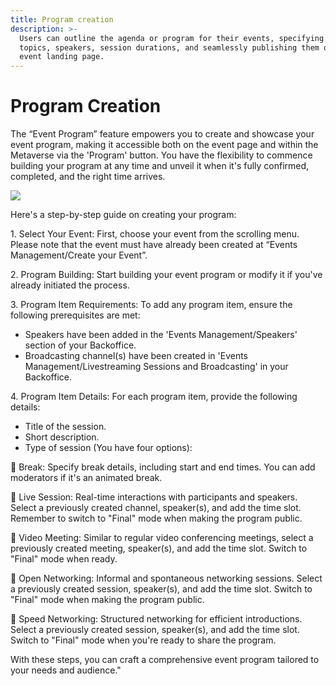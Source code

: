 ```yaml
---
title: Program creation
description: >-
  Users can outline the agenda or program for their events, specifying session
  topics, speakers, session durations, and seamlessly publishing them on the
  event landing page.
---
```


# Program Creation

The “Event Program” feature empowers you to create and showcase your event program, making it accessible both on the event page and within the Metaverse via the 'Program' button. You have the flexibility to commence building your program at any time and unveil it when it's fully confirmed, completed, and the right time arrives.

![](/img/Marvaimages/documentationavatarmeetingprogramee.jpg)

Here's a step-by-step guide on creating your program:

1\. Select Your Event: First, choose your event from the scrolling menu. Please note that the event must have already been created at “Events Management/Create your Event”.

2\.  Program Building: Start building your event program or modify it if you've already initiated the process.

3\. Program Item Requirements: To add any program item, ensure the following prerequisites are met:

* Speakers have been added in the 'Events Management/Speakers' section of your Backoffice.
* Broadcasting channel(s) have been created in 'Events Management/Livestreaming Sessions and Broadcasting' in your Backoffice.

4\.	Program Item Details: For each program item, provide the following details:

* Title of the session.
* Short description.
* Type of session (You have four options):

	Break: Specify break details, including start and end times. You can add moderators if it's an animated break.

	Live Session: Real-time interactions with participants and speakers. Select a previously created channel, speaker(s), and add the time slot. Remember to switch to "Final" mode when making the program public.

	Video Meeting: Similar to regular video conferencing meetings, select a previously created meeting, speaker(s), and add the time slot. Switch to "Final" mode when ready.

	Open Networking: Informal and spontaneous networking sessions. Select a previously created session, speaker(s), and add the time slot. Switch to "Final" mode when making the program public.

	Speed Networking: Structured networking for efficient introductions. Select a previously created session, speaker(s), and add the time slot. Switch to "Final" mode when you're ready to share the program.

With these steps, you can craft a comprehensive event program tailored to your needs and audience."
